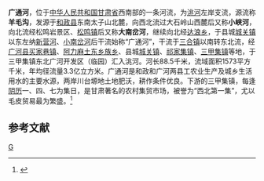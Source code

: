 {{About|甘肃省境内的的一条河流|云南省禄丰市境内的一条河流|广通河 (云南)}}
'''广通河'''，位于[[中华人民共和国|中华人民共和国]][[甘肃省|甘肃省]]西南部的一条河流，为[[洮河|洮河]]左岸支流，源流称'''羊毛沟'''，发源于[[和政县|和政县]]东南太子山北麓，向西北流过大石岭山西麓后又称'''小峡河'''，向北流经松鸣岩景区、[[松鸣镇|松鸣镇]]后又称'''大南岔河'''，继续向北经[[达浪乡|达浪乡]]，于县城[[城关镇_(和政县)|城关镇]]以东左纳[[新营河|新营河]]、[[小南岔河|小南岔河]]后干流始称“广通河”，干流于[[三合镇_(和政县)|三合镇]]以南转东北流，经[[广河县|广河县]][[买家巷镇|买家巷镇]]、[[阿力麻土东乡族乡|阿力麻土东乡族乡]]、县城[[城关镇_(广河县)|城关镇]]、[[祁家集镇|祁家集镇]]、[[三甲集镇|三甲集镇]]等地，于三甲集镇东北广河开发区（临园）汇入洮河。河长88.5千米，流域面积1573平方千米，年均径流量3.3亿立方米。广通河是和政和广河两县工农业生产及城乡生活用水的主要水源，两岸川台塬地土地肥沃，耕作条件优良。下游的三甲集镇，每逢[[阴历|阴历]]一、四、七为集日，是甘肃著名的农村集贸市场，被誉为“西北第一集”，尤以毛皮贸易最为繁盛。<ref name="中国河湖大典">{{cite book zh |author=《[[中国河湖大典|中国河湖大典]]》编纂委员会 |title=《中国河湖大典·黄河卷》 |format=M |edition=1 |location=北京 |publisher=中国水利水电出版社 |date=2014年4月 |pages=53页 |id= ISBN 978-7-5170-1937-4}}</ref>

==参考文献==
{{reflist}}

{{黄河}}
{{China-river-stub}}


[[Category:甘肃河流|G]]